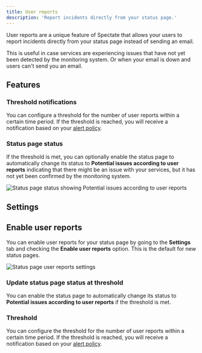 ```yaml
---
title: User reports
description: 'Report incidents directly from your status page.'
---
```


User reports are a unique feature of Spectate that allows your users to report incidents directly from your status page instead of sending an email.

This is useful in case services are experiencing issues that have not yet been detected by the monitoring system. Or when your email is down and users can't send you an email.

## Features

### Threshold notifications

You can configure a threshold for the number of user reports within a certain time period. If the threshold is reached, you will receive a notification based on your [alert policy](/features/alerting/alert-policies).

### Status page status

If the threshold is met, you can optionally enable the status page to automatically change its status to **Potential issues according to user reports** indicating that there might be an issue with your services, but it has not yet been confirmed by the monitoring system.

![Status page status showing Potential issues according to user reports](/images/status-page-user-reports-status.png)

## Settings

## Enable user reports

You can enable user reports for your status page by going to the **Settings** tab and checking the **Enable user reports** option. This is the default for new status pages.

![Status page user reports settings](/images/status-page-user-reports-settings.png)

### Update status page status at threshold

You can enable the status page to automatically change its status to **Potential issues according to user reports** if the threshold is met.

### Threshold

You can configure the threshold for the number of user reports within a certain time period. If the threshold is reached, you will receive a notification based on your [alert policy](/features/alerting/alert-policies).
